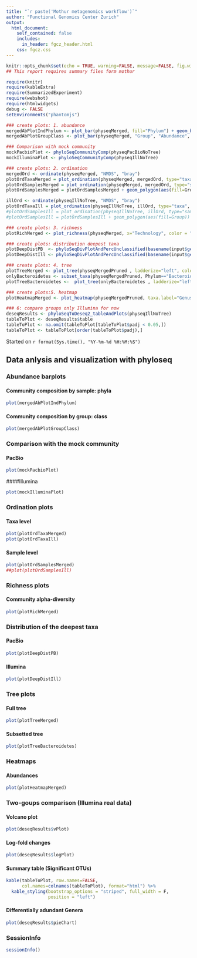 ```yaml
---
title: "`r paste('Mothur metagenomics workflow')`"
author: "Functional Genomics Center Zurich"
output: 
  html_document:
    self_contained: false
    includes:
      in_header: fgcz_header.html
    css: fgcz.css
---
```


```r
knitr::opts_chunk$set(echo = TRUE, warning=FALSE, message=FALSE, fig.width=10, fig.height=7)
## This report requires summary files form mothur

require(knitr)
require(kableExtra)
require(SummarizedExperiment)
require(webshot)
require(htmlwidgets)
debug <- FALSE
setEnvironments("phantomjs")
```

```r
### create plots: 1. abundance
mergedAbPlotIndPhylum <- plot_bar(physeqMerged, fill="Phylum") + geom_bar(aes(color=Phylum, fill=Phylum), stat="identity", position="stack")
mergedAbPlotGroupClass <- plot_bar(physeqMerged, "Group", "Abundance", fill="Class") + geom_bar(aes(color=Class, fill=Class), stat="identity", position="stack")
```

```r
### Comparison with mock community
mockPacbioPlot <- phyloSeqCommunityComp(physeqPacBioNoTree)
mockIlluminaPlot <- phyloSeqCommunityComp(physeqIllNoTree)
```

```r
### create plots: 2. ordination
mergedOrd <- ordinate(physeqMerged, "NMDS", "bray")
plotOrdTaxaMerged = plot_ordination(physeqMerged, mergedOrd, type="taxa", color="Phylum") + facet_wrap(~Phylum, 3) + ggtitle("Taxa ordination, all samples")
plotOrdSamplesMerged = plot_ordination(physeqMerged, mergedOrd, type="samples", color="Group", shape = "Technology") 
plotOrdSamplesMerged = plotOrdSamplesMerged + geom_polygon(aes(fill=Group)) + geom_point(size=3) + ggtitle("Sample ordination, all samples")

illOrd <- ordinate(physeqIllNoTree, "NMDS", "bray")
plotOrdTaxaIll = plot_ordination(physeqIllNoTree, illOrd, type="taxa", color="Phylum") + facet_wrap(~Phylum, 3) + ggtitle("Taxa ordination, only Illumina samples")
#plotOrdSamplesIll = plot_ordination(physeqIllNoTree, illOrd, type="samples", color="Group") 
#plotOrdSamplesIll = plotOrdSamplesIll + geom_polygon(aes(fill=Group)) + geom_point(size=5) + ggtitle("Sample ordination, only #Illumina samples")
```

```r
### create plots: 3. richness 
plotRichMerged <- plot_richness(physeqMerged, x="Technology", color = "Group", measures=c("Chao1", "Shannon"))
```

```r
### create plots: distribution deepest taxa
plotDeepDistPB  <- phyloSeqDivPlotAndPercUnclassified(basename(input$getFullPaths("Taxonomy_pacbio")),"Genus")
plotDeepDistIll <- phyloSeqDivPlotAndPercUnclassified(basename(input$getFullPaths("Taxonomy_Illumina")),"Genus")
```

```r
### create plots: 4. tree
plotTreeMerged <- plot_tree(physeqMergedPruned , ladderize="left", color="Group", shape="Technology")
onlyBacteroidetes <- subset_taxa(physeqMergedPruned, Phylum=="Bacteroidetes")
plotTreeBacteroidetes <-  plot_tree(onlyBacteroidetes , ladderize="left", color="Group", shape="Technology", size = "abundance", label.tips="Genus") + ggtitle("Bacteroidetes-only tree")
```

```r
### create plots:5. heatmap
plotHeatmapMerged <- plot_heatmap(physeqMergedPruned, taxa.label="Genus")
```

```r
### 6: compare groups only Illumina for now
deseqResults <- phyloSeqToDeseq2_tableAndPlots(physeqIllNoTree)
tableToPlot <- deseqResults$table
tableToPlot <- na.omit(tableToPlot[tableToPlot$padj < 0.05,])
tableToPlot <- tableToPlot[order(tableToPlot$padj),]

```

Started on `r format(Sys.time(), "%Y-%m-%d %H:%M:%S")`

## Data anlysis and visualization with phyloseq {.tabset}

### Abundance barplots
#### Community composition by sample: phyla
```r
plot(mergedAbPlotIndPhylum)
```

#### Community composition by group: class
```r
plot(mergedAbPlotGroupClass)
```

### Comparison with the mock community
#### PacBio
```r
plot(mockPacbioPlot)
```

####Illumina
```r
plot(mockIlluminaPlot)
```

### Ordination plots
#### Taxa level
```r
plot(plotOrdTaxaMerged)
plot(plotOrdTaxaIll)
```

#### Sample level
```r
plot(plotOrdSamplesMerged)
##plot(plotOrdSamplesIll)

```

### Richness plots
#### Community alpha-diversity
```r
plot(plotRichMerged)
```

### Distribution of the deepest taxa
#### PacBio
```r
plot(plotDeepDistPB)
```

#### Illumina
```r
plot(plotDeepDistIll)
```

### Tree plots
#### Full tree
```r
plot(plotTreeMerged)
```

#### Subsetted tree
```r
plot(plotTreeBacteroidetes)
```

### Heatmaps
#### Abundances
```r
plot(plotHeatmapMerged)
```

### Two-goups comparison (Illumina real data)
#### Volcano plot
```r
plot(deseqResults$vPlot)
```

#### Log-fold changes 
```r
plot(deseqResults$logPlot)
```

#### Summary table (Significant OTUs)
```r
kable(tableToPlot, row.names=FALSE, 
      col.names=colnames(tableToPlot), format="html") %>%
  kable_styling(bootstrap_options = "striped", full_width = F,
                position = "left")
```

#### Differentially adundant Genera 
```r
plot(deseqResults$pieChart)
```

### SessionInfo
```r
sessionInfo()
```
